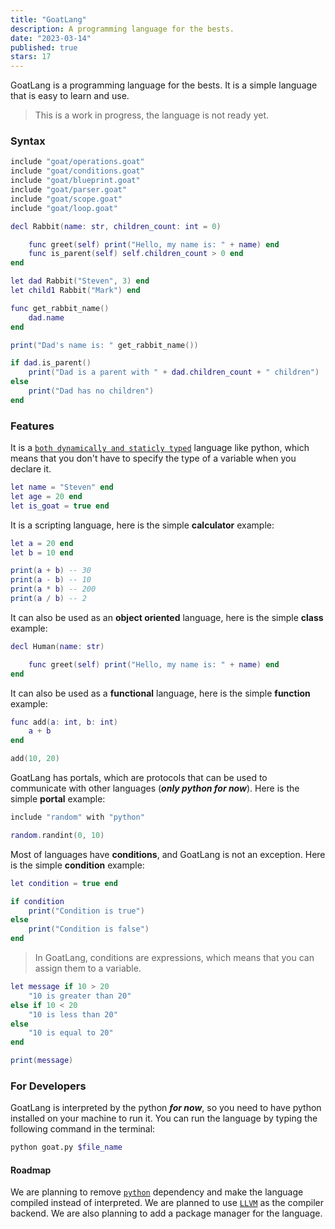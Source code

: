 ```yaml
---
title: "GoatLang"
description: A programming language for the bests.
date: "2023-03-14"
published: true
stars: 17
---
```


GoatLang is a programming language for the bests. It is a simple language that is easy to learn and use.
> This is a work in progress, the language is not ready yet.

### Syntax

```lua
include "goat/operations.goat"
include "goat/conditions.goat"
include "goat/blueprint.goat"
include "goat/parser.goat"
include "goat/scope.goat"
include "goat/loop.goat"

decl Rabbit(name: str, children_count: int = 0)

    func greet(self) print("Hello, my name is: " + name) end
    func is_parent(self) self.children_count > 0 end
end

let dad Rabbit("Steven", 3) end
let child1 Rabbit("Mark") end

func get_rabbit_name()
    dad.name
end

print("Dad's name is: " get_rabbit_name())

if dad.is_parent()
    print("Dad is a parent with " + dad.children_count + " children")
else
    print("Dad has no children")
end
```

### Features

It is a [`both dynamically and staticly typed`](https://stackoverflow.com/a/1517670) language like python, which means that you don't have to specify the type of a variable when you declare it.

```lua
let name = "Steven" end
let age = 20 end
let is_goat = true end
```

It is a scripting language, here is the simple **calculator** example:

```lua
let a = 20 end
let b = 10 end

print(a + b) -- 30 
print(a - b) -- 10
print(a * b) -- 200
print(a / b) -- 2
```

It can also be used as an **object oriented** language, here is the simple **class** example:

```lua
decl Human(name: str)

    func greet(self) print("Hello, my name is: " + name) end
end
```

It can also be used as a **functional** language, here is the simple **function** example:

```lua
func add(a: int, b: int)
    a + b
end

add(10, 20)
```

GoatLang has portals, which are protocols that can be used to communicate with other languages (***only python for now***). Here is the simple **portal** example:

```lua
include "random" with "python"

random.randint(0, 10)
```

Most of languages have **conditions**, and GoatLang is not an exception. Here is the simple **condition** example:

```lua
let condition = true end

if condition
    print("Condition is true")
else
    print("Condition is false")
end
```

> In GoatLang, conditions are expressions, which means that you can assign them to a variable.

```lua
let message if 10 > 20
    "10 is greater than 20"
else if 10 < 20
    "10 is less than 20"
else
    "10 is equal to 20"
end

print(message)
```


### For Developers

GoatLang is interpreted by the python ***for now***, so you need to have python installed on your machine to run it. You can run the language by typing the following command in the terminal:

```bash
python goat.py $file_name
```

#### Roadmap

We are planning to remove [`python`](https://www.python.org) dependency and make the language compiled instead of interpreted. We are planned to use [`LLVM`](https://llvm.org) as the compiler backend. We are also planning to add a package manager for the language.